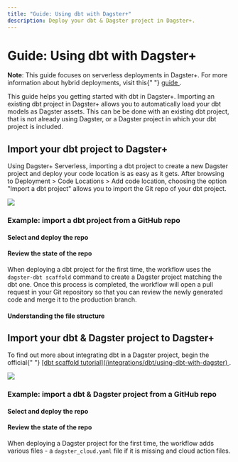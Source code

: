 ```yaml
---
title: "Guide: Using dbt with Dagster+"
description: Deploy your dbt & Dagster project in Dagster+.
---
```


# Guide: Using dbt with Dagster+

<Note>
  <strong>Note</strong>: This guide focuses on serverless deployments in
  Dagster+. For more information about hybrid deployments, visit this{" "}
  <a href="/dagster-plus/deployment/hybrid#hybrid-deployments-in-dagster">
    guide
  </a>
  .
</Note>

This guide helps you getting started with dbt in Dagster+. Importing an existing dbt project in Dagster+ allows you to automatically load your dbt models as Dagster assets. This can be be done with an existing dbt project, that is not already using Dagster, or a Dagster project in which your dbt project is included.

## Import your dbt project to Dagster+

Using Dagster+ Serverless, importing a dbt project to create a new Dagster project and deploy your code location is as easy as it gets. After browsing to Deployment > Code Locations > Add code location, choosing the option "Import a dbt project" allows you to import the Git repo of your dbt project.

<!--
![Import a dbt project in Dagster+](/images/integrations/dbt/using-dbt-with-dagster-plus/import_dbt_project.png)
-->

<Image
src="/images/integrations/dbt/using-dbt-with-dagster-plus/import_dbt_project.png"
width={2248}
height={1530}
/>

### Example: import a dbt project from a GitHub repo

[//]: <> "TODO: Add screenshot of Dagster+"

#### Select and deploy the repo

#### Review the state of the repo

When deploying a dbt project for the first time, the workflow uses the `dagster-dbt scaffold` command to create a Dagster project matching the dbt one. Once this process is completed, the workflow will open a pull request in your Git repository so that you can review the newly generated code and merge it to the production branch.

[//]: <> "TODO: Add example of the pull request?"

#### Understanding the file structure

[//]: <> "TODO: Add file structure as code and concrete example"

## Import your dbt & Dagster project to Dagster+

<Note>
  To find out more about integrating dbt in a Dagster project, begin the
  official{" "}
  <a href="/integrations/dbt/using-dbt-with-dagster">
    [dbt scaffold tutorial](/integrations/dbt/using-dbt-with-dagster)
  </a>
  .
</Note>

<!--
![Import a dbt project in Dagster+](/images/integrations/dbt/using-dbt-with-dagster-plus/import_dagster_project.png)
-->

<Image
src="/images/integrations/dbt/using-dbt-with-dagster-plus/import_dagster_project.png"
width={2248}
height={1000}
/>

### Example: import a dbt & Dagster project from a GitHub repo

[//]: <> "TODO: Add screenshot of Dagster+"

#### Select and deploy the repo

#### Review the state of the repo

When deploying a Dagster project for the first time, the workflow adds various files - a `dagster_cloud.yaml` file if it is missing and cloud action files.

[//]: <> "TODO: Add examples of files"